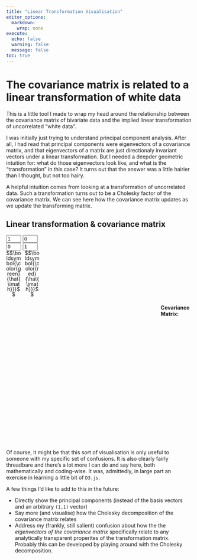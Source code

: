 ```yaml
---
title: "Linear Transformation Visualisation"
editor_options:
  markdown:
    wrap: none
execute: 
  echo: false
  warning: false
  message: false
toc: true
---
```


# The covariance matrix is related to a linear transformation of white data

This is a little tool I made to wrap my head around the relationship between the covariance matrix of bivariate data and the implied linear transformation of uncorrelated "white data".

I was initially just trying to understand principal component analysis. After all, I had read that principal components were eigenvectors of a covariance matrix, and that eigenvectors of a matrix are just directionaly invariant vectors under a linear transformation. But I needed a deepder geometric intuition for: what do those eigenvectors look like, and what is the "transformation" in this case? It turns out that the answer was a little hairier than I thought, but not too hairy.

A helpful intuition comes from looking at a transformation of uncorrelated data. Such a transformation turns out to be a Cholesky factor of the covariance matrix. We can see here how the covariance matrix updates as we update the transforming matrix.

## Linear transformation & covariance matrix

```{=html}
<head>
    <script src="https://d3js.org/d3.v6.min.js"></script>
    <script src="https://polyfill.io/v3/polyfill.min.js?features=es6"></script>
    <script src="https://cdnjs.cloudflare.com/ajax/libs/mathjs/9.3.2/math.min.js"></script>
    <script
      id="MathJax-script"
      async
      src="https://cdn.jsdelivr.net/npm/mathjax@3/es5/tex-mml-chtml.js"
    ></script>
    <style>
      .axis path,
      .axis line {
        fill: none;
        stroke: #000;
        stroke-width: 0.5px;
        shape-rendering: crispEdges;
      }
      .vector-line {
        stroke-width: 3px;
      }
      .original-vector {
        stroke: orange;
      }
      .basis-x {
        stroke: green;
      }
      .basis-y {
        stroke: red;
      }

      circle {
        opacity: 0.75;
      }

      .plot-area {
        overflow: visible;
      }

      #input-matrix-container {
        display: flex;
        align-items: center;
      }

      #input-matrix {
        display: inline-block;
        margin-right: 20px;
      }

      .matrix-row {
        display: flex;
        margin-bottom: 0px;
      }

      .matrix-row label {
        margin-right: 5px;
      }

      .matrix-row input {
        width: 40px;
      }

      #column-labels {
        display: flex;
        justify-content: space-between;
        width: 90px;
        margin-top: 0px;
        line-height: 1;
      }

      #column-labels span {
        display: inline-block;
        width: 40px;
        text-align: center;
        vertical-align: middle;
        padding: 0px;
        margin: 0px;
      }

      mjx-container[display="true"] {
        margin: 0.1em 0 !important;
      }
    </style>
  </head>
  <body>
    <div id="input-matrix-container">
      <div id="input-matrix">
        <div class="matrix-row">
          <label><input id="a11" type="number" value="1" step="0.25" /></label>
          <label><input id="a12" type="number" value="0" step="0.25" /></label>
        </div>
        <div class="matrix-row">
          <label><input id="a21" type="number" value="0" step="0.25" /></label>
          <label><input id="a22" type="number" value="1" step="0.25" /></label>
        </div>
      </div>
      <div id="math-expression"></div>
    </div>
    <div id="column-labels">
      <span>$$\boldsymbol{\color{green}{\hat{\imath}}}$$</span>
      <span>$$\boldsymbol{\color{red}{\hat{\jmath}}}$$</span>
    </div>
    <div style="display: flex;">
      <svg id="vis" width="600" height="600"></svg>
      <div style="margin-left: 20px;">
        <h4>Covariance Matrix:</h4>
        <div id="covariance-matrix"></div>
      </div>
    </div>
    <script id="Transform-script">
const width = 600;
const height = 600;
const margin = 50;

// scales
const xScale = d3
  .scaleLinear()
  .domain([-10, 10])
  .range([margin, width - margin]);
const yScale = d3
  .scaleLinear()
  .domain([-10, 10])
  .range([height - margin, margin]);

// Add plot region/ axes
const svg = d3.select("#vis");
const plotArea = svg.append("g").attr("class", "plot-area");

const xAxis = svg
  .append("g")
  .attr("class", "axis")
  .attr("transform", `translate(0, ${yScale(0)})`)
  .call(d3.axisBottom(xScale));
const yAxis = svg
  .append("g")
  .attr("class", "axis")
  .attr("transform", `translate(${xScale(0)}, 0)`)
  .call(d3.axisLeft(yScale));

plotArea.raise();

// initial matrix + vectors
const basisX = [1, 0];
const basisY = [0, 1];
const originalVector = [1, 1];
let currentMatrix = [basisX, basisY];

// Generate uncorrelated white data
const numDataPoints = 1000;
const xMean = 0;
const yMean = 0;
const variance = 1;

let data = Array.from({ length: numDataPoints }, () => [
  d3.randomNormal(xMean, variance)(),
  d3.randomNormal(yMean, variance)(),
]);

const initialCovarianceMatrix = calculateCovarianceMatrix(data);

// Calculate the eigen decomposition of the initial covariance matrix
const { values: eigenvalues, vectors: eigenvectors } = math.eigs(
  initialCovarianceMatrix
);

// Calculate the whitening transformation matrix
function whiten(data, maxIts = 50, tolerance = 1e-15) {
  let currentData = data.map(d => [...d]);
  
  for (let i = 0; i < maxIts; i++) {
    const covMatrix = calculateCovarianceMatrix(currentData);
    const { vectors: eigenvectors, values: eigenvalues } = math.eigs(covMatrix);

    const whiteningMatrix = math.multiply(
      math.diag(eigenvalues.map((v) => Math.sqrt(1 / v))),
      math.transpose(eigenvectors)
    );

    currentData = currentData.map((d) => {
      const result = math.multiply(whiteningMatrix, d);
      return Array.isArray(result) ? result : result._data;
    });

    // Check for convergence
    const newCovMatrix = calculateCovarianceMatrix(currentData);
    const diffFromIdentity = math.subtract(newCovMatrix, math.identity(2));
    if (math.norm(diffFromIdentity) < tolerance) {
      console.log(`Converged after ${i + 1} iterations`);
      break;
    }
  }

  return currentData;
}

data = whiten(data);

drawDataPoints();
drawVectors();

// listener
document.querySelectorAll("input").forEach((input) => {
  input.addEventListener("input", updateTransformation);
});

function drawVectors() {
  // Select and update vector lines
  plotArea
    .selectAll("line.vector-line")
    .data([originalVector, basisX, basisY])
    .join("line")
    .attr(
      "class",
      (d, i) =>
        `vector-line ${
          i === 0 ? "original-vector" : i === 1 ? "basis-x" : "basis-y"
        }`
    )
    .attr("x1", xScale(0))
    .attr("y1", yScale(0))
    .attr("x2", (d) => xScale(d[0]))
    .attr("y2", (d) => yScale(d[1]));
}

function drawDataPoints() {
  // Select and update data points
  plotArea
    .selectAll("circle.data-point")
    .data(data)
    .join("circle")
    .attr("class", "data-point")
    .attr("cx", (d) => xScale(d[0]))
    .attr("cy", (d) => yScale(d[1]))
    .attr("r", 1);
}

function interpolateMatrices(startMatrix, endMatrix, t) {
  return startMatrix.map((startRow, i) =>
    startRow.map(
      (startValue, j) => startValue + (endMatrix[i][j] - startValue) * t
    )
  );
}

function multiplyMatrixVector(matrix, vector) {
  return [
    math.add(
      math.multiply(matrix[0][0], vector[0]),
      math.multiply(matrix[0][1], vector[1])
    ),
    math.add(
      math.multiply(matrix[1][0], vector[0]),
      math.multiply(matrix[1][1], vector[1])
    ),
  ];
}
const animateTransformation = async (startMatrix, endMatrix) => {
  const steps = 30;
  const duration = 500;
  const vectors = [originalVector, basisX, basisY];
  const stepDuration = duration / steps;

  for (let step = 0; step <= steps; step++) {
    const startTime = performance.now();

    const interpolatedMatrix = interpolateMatrices(
      startMatrix,
      endMatrix,
      step / steps
    );

    const transformedVectors = vectors.map((v) =>
      multiplyMatrixVector(interpolatedMatrix, v)
    );

    const transformedData = data.map((d) =>
      multiplyMatrixVector(interpolatedMatrix, d)
    );

    plotArea
      .selectAll("line.vector-line")
      .data(transformedVectors)
      .transition()
      .duration(stepDuration)
      .attr("x2", (d) => xScale(d[0]))
      .attr("y2", (d) => yScale(d[1]));

    plotArea
      .selectAll("circle.data-point")
      .data(transformedData)
      .transition()
      .duration(stepDuration)
      .attr("cx", (d) => xScale(d[0]))
      .attr("cy", (d) => yScale(d[1]));

    await new Promise((resolve) => {
      const timeElapsed = performance.now() - startTime;
      const delay = Math.max(0, stepDuration - timeElapsed);
      setTimeout(() => requestAnimationFrame(resolve), delay);
    });
  }
};

function calculateCovarianceMatrix(data) {
  const n = data.length;
  const means = data.reduce(
    (acc, d) => [
      math.add(acc[0], math.divide(d[0], n)),
      math.add(acc[1], math.divide(d[1], n)),
    ],
    [0, 0]
  );
  const centeredData = data.map((d) => [
    math.subtract(d[0], means[0]),
    math.subtract(d[1], means[1]),
  ]);

  const covarianceMatrix = [
    [0, 0],
    [0, 0],
  ];

  centeredData.forEach((d) => {
    covarianceMatrix[0][0] = math.add(
      covarianceMatrix[0][0],
      math.divide(math.multiply(d[0], d[0]), math.subtract(n, 1))
    );
    covarianceMatrix[0][1] = math.add(
      covarianceMatrix[0][1],
      math.divide(math.multiply(d[0], d[1]), math.subtract(n, 1))
    );
    covarianceMatrix[1][0] = math.add(
      covarianceMatrix[1][0],
      math.divide(math.multiply(d[1], d[0]), math.subtract(n, 1))
    );
    covarianceMatrix[1][1] = math.add(
      covarianceMatrix[1][1],
      math.divide(math.multiply(d[1], d[1]), math.subtract(n, 1))
    );
  });

  return covarianceMatrix;
}

function updateTransformation() {
  const a11 = parseFloat(document.getElementById("a11").value);
  const a12 = parseFloat(document.getElementById("a12").value);
  const a21 = parseFloat(document.getElementById("a21").value);
  const a22 = parseFloat(document.getElementById("a22").value);
  const newMatrix = [
    [a11, a12],
    [a21, a22],
  ];

  animateTransformation(currentMatrix, newMatrix);

  currentMatrix = newMatrix;

  // Update the LaTeX expression
  const transformedVector = multiplyMatrixVector(currentMatrix, originalVector);

  const latexExpression = `

  \\begin{aligned}
  
  \\overset{
    \\boldsymbol{\\color{green}{\\hat{\\imath}}} \\hspace{20pt}
    \\boldsymbol{\\color{red}{\\hat{\\jmath}}}
  }{
  \\begin{bmatrix}
  \\color{green}{\\mathbf{${a11}}} & \\color{red}{\\mathbf{${a12}}} \\\\
  \\color{green}{\\mathbf{${a21}}} & \\color{red}{\\mathbf{${a22}}} 
  \\end{bmatrix}
  }

  \\boldsymbol{\\times}
  
  \\begin{bmatrix}
  \\color{orange}{\\mathbf{${originalVector[0]}}} \\\\
  \\color{orange}{\\mathbf{${originalVector[1]}}} 
  \\end{bmatrix}
  
  \\boldsymbol{=}
  
  \\begin{bmatrix}
  \\color{green}{\\mathbf{${a11}}} \\color{black}{\\times}
  \\color{orange}{\\mathbf{${originalVector[0]}}}
  \\color{black}{\\boldsymbol{+}}
  \\color{red}{\\mathbf{${a12}}} \\color{black}{\\times}
  \\color{orange}{\\mathbf{${originalVector[1]}}} \\\\
  
  \\color{green}{\\mathbf{${a21}}} \\color{black}{\\times}
  \\color{orange}{\\mathbf{${originalVector[0]}}}
  \\color{black}{\\boldsymbol{+}}
  \\color{red}{\\mathbf{${a22}}}
  \\color{black}{\\times} \\color{orange}{\\mathbf{${originalVector[1]}}}
  \\end{bmatrix}
  
  \\boldsymbol{=}
  
  \\begin{bmatrix}
  \\color{orange}{\\mathbf{${transformedVector[0]}}} \\\\
  \\color{orange}{\\mathbf{${transformedVector[1]}}}
  \\end{bmatrix}
  
  \\end{aligned}`;

  document.getElementById(
    "math-expression"
  ).innerHTML = `\\[ ${latexExpression} \\]`;

  const transformedData = data.map((d) =>
    multiplyMatrixVector(currentMatrix, d)
  );
  const covarianceMatrix = calculateCovarianceMatrix(transformedData);
  const c11 = covarianceMatrix[0][0].toFixed(2);
  const c12 = covarianceMatrix[0][1].toFixed(2);
  const c21 = covarianceMatrix[1][0].toFixed(2);
  const c22 = covarianceMatrix[1][1].toFixed(2);
  const covarianceLatex = `\\begin{bmatrix}
  ${c11} & ${c12} \\\\
  ${c21} & ${c22}
\\end{bmatrix}`;
  document.getElementById("covariance-matrix").innerHTML = covarianceLatex;

  MathJax.typeset();
}

updateTransformation();

    </script>
  </body>
```

Of course, it might be that this sort of visualisation is only useful to someone with my specific set of confusions. It is also clearly fairly threadbare and there's a lot more I can do and say here, both mathematically and coding-wise. It was, admittedly, in large part an exercise in learning a little bit of `D3.js`.

A few things I'd like to add to this in the future:

- Directly show the principal components (instead of the basis vectors and an arbitrary `(1,1)` vector)
- Say more (and visualise) how the Cholesky decomposition of the covariance matrix relates
- Address my (frankly, still salient) confusion about how the the *eigenvectors of the covariance matrix* specifically relate to any analytically transparent properites of the transformation matrix. Probably this can be developed by playing around with the Cholesky decomposition.